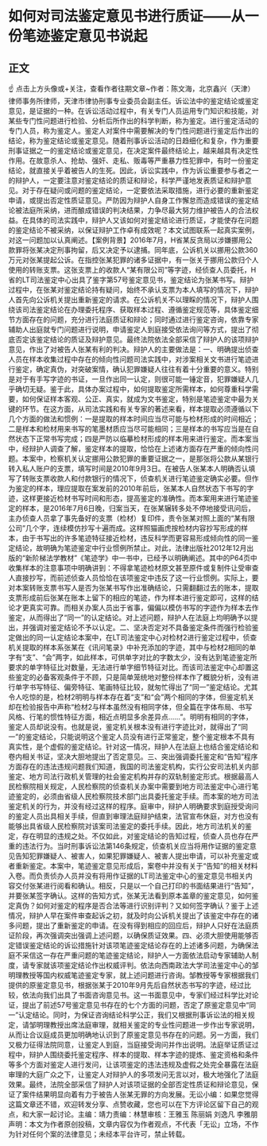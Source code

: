# 如何对司法鉴定意见书进行质证——从一份笔迹鉴定意见书说起
## 正文
☝ 点击上方头像或+关注，查看作者往期文章~作者：陈文海，北京鑫兴（天津）律师事务所律师，天津市律协刑事专业委员会副主任。诉讼法中的鉴定结论或鉴定意见，是证据的一种。在诉讼活动过程中，有关专门人员运用专门知识和技能，对某些专门性问题进行检验、分析后所作出的科学判断，称为鉴定。进行鉴定活动的专门人员，称为鉴定人。鉴定人对案件中需要解决的专门性问题进行鉴定后作出的结论，称为鉴定结论或鉴定意见。随着刑事诉讼活动的日趋细化和复杂，作为重要刑事证据之一的鉴定结论或鉴定意见，在决定案件最终结论上，越来越具有决定性作用。在故意杀人、抢劫、强奸、走私、贩毒等严重暴力性犯罪中，有时一份鉴定结论，就直接关乎着被告人的生死。因此，诉讼实践中，作为诉讼重要参与者之一的辩护人，一定要注意对鉴定结论的质证和辩论，科学严谨地发表质证和辩护意见。对于存在疑问或问题的鉴定结论，一定要依法采取措施，进行必要的重新鉴定申请，或提出否定性质证意见。严防因为辩护人自身工作懈怠而造成错误的鉴定结论被法庭所采纳，进而酿成错误的判决结果，力争尽最大努力维护被告人的合法权益。在具体的司法实践中，辩护人又该如何对鉴定结论进行质证，才能使存在问题的鉴定结论不被采纳，以保证辩护工作卓有成效呢？本文试图联系一起真实案例，对这一问题加以认真阐述。【案例背景】2016年7月，H省某反贪局以涉嫌挪用公款罪将张某决定刑事拘留，后又决定予以逮捕。同年底，公诉机关以挪用公款360万元对张某提起公诉。在指控张某犯罪的诸多证据中，有一张关于挪用公款归个人使用的转账支票。这张支票上的收款人“某有限公司”等字迹，经侦查人员委托，H省的LT司法鉴定中心出具了鉴字第57号鉴定意见书，鉴定结论为张某书写。辩护过程中，在张某对鉴定结论持有疑问，始终不承认支票为本人填写的情况下，辩护人首先向公诉机关提出重新鉴定的请求。在公诉机关不以理睬的情况下，辩护人围绕该司法鉴定结论在办理委托程序、获取样本过程、遵循鉴定规范等，具体鉴定细节方面存在的问题，充分进行法庭质证和辩论；同时通过进行鉴定咨询，依靠专家辅助人出庭就专门问题进行说明，申请鉴定人到庭接受依法询问等方式，提出了彻底否定该鉴定结论的质证及辩护意见。最终法院依法全部采信了辩护人的该项辩护意见，作出了对被告人张某有利的判决。辩护人的主要做法是：一、明确提出侦查人员在样本收集过程中存在的倾向性问题司法实践中，对涉案相关文书进行笔迹进行鉴定，确定真伪，对突破案情，确认犯罪嫌疑人往往有着十分重要的意义。特别是对于有手写字迹的书证，一旦作出同一认定，则很可能一锤定音，犯罪嫌疑人几乎确切无疑。鉴于此，具体办案过程中，如何提取鉴定所需样本，如何尊重科学需要，如何保证样本客观、公正、真实，就成为文书鉴定，特别是笔迹鉴定中最为关键的环节。在这方面，从司法实践和有关专家的著述来看，样本提取必须遵循以下几个方面的做法和惯例：一是提取的样本时间应当尽可能与检材形成的时间相近；二是样本和检材用来书写的笔墨材质应当尽可能相同；三是样本的书写应当是在自然状态下正常书写完成；四是严防以临摹检材形成的样本用来进行鉴定。而本案当中，经辩护人调查了解，鉴定样本的提取，恰恰在上述诸方面存在严重的倾向性问题。本案中，检察机关认定挪用公款犯罪的重要证据之一，是那张将公款从某银行转入私人账户的支票，填写时间是2010年9月3日。在被告人张某本人明确否认填写了转账支票收款人和付款银行的情况下，侦查机关进行笔迹鉴定确实必要。但作为鉴定的样本，理应提取在案发前的2010年前后，张某本人自然状态下书写的字迹，这样更接近检材书写时间和形态，提高鉴定的准确性。而本案用来进行笔迹鉴定的样本，是2016年7月6日晚，归案当天，在张某辗转多处不停地接受讯问后，主办侦查人员拿了事先备好的支票（检材）复印件，责令张某对照上面的“某有限公司”几个字，连续模仿抄写十遍而成。这样照猫画虎按检材内容抄写形成的样本，由于书写出的许多笔迹特征接近检材，违反科学而更容易形成倾向性的同一鉴定结论，故明确为笔迹鉴定中行业惯例所禁止。对此，法律出版社2012年12月出版的“新阶梯法学教材”《笔迹学》中一书中，已经予以明确阐述。其中的P64页中收集样本的注意事项中明确讲到：不得拿笔迹检材原文甚至原件或复制件让受审查人直接抄写，而前述侦查人员恰恰在该项鉴定中违反了这一行业惯例。实际上，要对本案转账支票书写人是否为张某书写作出准确结论，只需翻翻过去的账本，提取支票形成前后张某在账本上留下的相应的笔迹，作为样本进行鉴定即可，这样的结论才更真实可靠。而相关办案人员出于省事，偏偏以模仿书写的字迹作为样本去作鉴定，从而得出了“同一”的认定结论。对上述问题，辩护人在法庭上均明确予以提出，并强调对鉴定结论不予以认定。二、坚决否定对不具备鉴定条件而强行检验鉴定做出的同一认定结论本案中，在LT司法鉴定中心对检材2进行鉴定过程中，侦查机关提取的样本系张某在《讯问笔录》中补充添加的字迹，其中与检材2相同的单字有“支”、“会”两字，如此样本，可供单字对比的字数太少，没有达到笔迹鉴定所要求的单字特征比对数量，无法进行单字细节特征对比。而该司法鉴定中心却置这些鉴定的必备客观条件于不顾，只是简单笼统地对整份样本作了概貌分析，没有进行单字书写特征、偏旁特征、笔画特征比较，就匆忙得出了“同一”鉴定结论。尤其令人吃惊的是，检材2明明与样本存在着“支”和“会”两个相同的字体，但鉴定机关却在检验报告中声称“检材2与样本虽然没有相同字体，但全篇在字体布局、书写风格、行笔的惯性特征方面，相近点明显多余差异点……”。明明有相同的字体，鉴定人员却说没有。也就是说，鉴定机关根本没有进行字迹比对，就得出了“同一”的鉴定结论，只能说明这个鉴定人员没有进行正常鉴定，整个鉴定根本不具有真实性，是个虚假的鉴定结论。针对这一情况，辩护人在法庭上也结合鉴定结论和卷内相关书证，坚决大胆地提出了否定意见。三、突出强调委托鉴定和“告知”程序方面存在的违法违规问题我们知道，我国的司法鉴定机构，实行公安司法机关内部鉴定、地方司法行政机关管理的社会鉴定机构并存的双轨制鉴定形式。根据最高人民检察院相关规定，人民检察院的侦查机关办案中需要到地方司法鉴定中心进行笔迹鉴定的，必须由省级人民检察院技术部门出具委托鉴定手续。而本案的地方司法鉴定机关的行为，并没有经过这样的程序。庭审中，辩护人明确要求到庭授受询问的鉴定人员出具相关手续，但直到审理法庭辩护结束，法官宣布休庭，对方也没有能够出具省级人民检察院对该案司法鉴定的委托手续。因此，地方司法机关的鉴定，存在明显的违规之处。不仅如此，对鉴定结论的告知过程，侦查人员也存在严重的违法行为。当时刑事诉讼法第146条规定，侦查机关应当将用作证据的鉴定意见告知犯罪嫌疑人、被害人，如果犯罪嫌疑人、被害人提出申请，可以补充鉴定或者重新鉴定。本案中，笔迹鉴定意见形成后，案卷中并没有关于“告知”的相关材料入卷。而负责侦办人员并没有将用作证据的LT司法鉴定中心的鉴定意见书相关内容交付张某进行阅看和确认。相反，只是以一个自己打印的书面结果进行“告知”，并要张某签字确认。这样的告知方式，张某无法看到原本盖章的鉴定意见，如何鉴定真伪？如何对鉴定的程序是否合法等进行识别评判？又如何签字确认？鉴于上述情况，辩护人早在案件审查起诉之初，就及时向公诉机关提出了该鉴定中存在的诸多问题，提出了重新鉴定的申请。在没有得到相应的回应后，辩护人只好在法庭质证阶段，再次强调突出强调上述问题，以确保质证效果。四、必须大胆使用能够否定错误鉴定结论的诉讼措施针对该项笔迹鉴定结论存在的上述诸多问题，为确保法庭不采信这一存在严重问题的笔迹鉴定结论，辩护人一方面依法启动专家辅助人制度，请专家就该项鉴定结论作出权威评判。依法向西南政法大学司法鉴定中心的邹明理教授等国内权威笔迹鉴定专家，就上述问题进行咨询。邹教授等专家根据我们提供的原鉴定意见书，根据张某于2010年9月先后自然状态书写的字迹，经过比较，依法向我们出具了书面咨询意见书。这一书面意见中，专家们经过科学比对论证，提出了前述57号鉴定意见书存在的七个方面的问题，否定了原鉴定意见中“同一”认定结论。同时，为保证咨询结论科学公正，我们又根据刑事诉讼法的相关规定，请邹明理教授出席法庭审理，就相关鉴定的专业性问题进一步作出专家说明，从而让合议庭成员更加明确地认识到了原鉴定意见书存在的问题。另一方面，我们又极力征得法院同意，让鉴定人到庭，当庭接受询问并作出说明。法庭举证质证过程中，辩护人围绕委托鉴定程序、样本的提取、样本字迹的提炼、鉴定资格和条件等多个方面对鉴定人进行发问，让该项鉴定的违法违规及虚假之处完全暴露在法庭审理的大庭广众之下，让鉴定人对辩护人的多项发问无言以对，极大地强化了法庭效果。最终，法院全部采信了辩护人对该项证据的全部否定性质证和辩论意见，保证了案件结果明显向着有力于被告人张某无罪的方向发展。无讼小编：如果您觉得这篇文章还不错，欢迎转发分享、点赞收藏，您也可以在下方评论区留下自己的观点，和大家一起讨论。主编：靖力责编：林慧审核：王雅玉 陈丽娟 刘逸凡 李雅朋声明：本文为作者原创投稿，文章内容仅为作者观点，不代表「无讼」立场，不作为针对任何个案的法律意见；未经本平台许可，禁止转载。